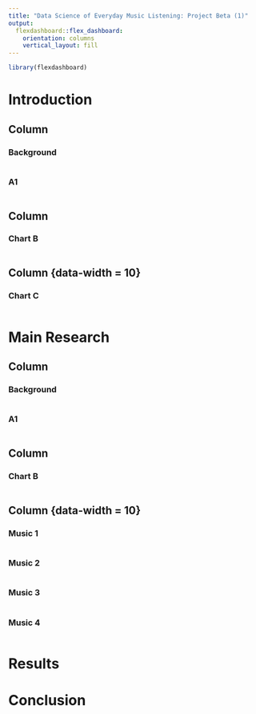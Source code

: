 ```yaml
---
title: "Data Science of Everyday Music Listening: Project Beta (1)"
output: 
  flexdashboard::flex_dashboard:
    orientation: columns
    vertical_layout: fill
---
```


```r
library(flexdashboard)
```

Introduction
=======================================================================




Column {data-width=550}
-----------------------------------------------------------------------

### Background

```r

```

### A1

```r

```


Column {data-width=1750}
-----------------------------------------------------------------------

### Chart B

```r

```


Column {data-width = 10}
-----------------------------------------------------------------------

### Chart C
```r
````



Main Research
=======================================================================

Column {data-width=550}
-----------------------------------------------------------------------

### Background

```r

```

### A1

```r

```


Column {data-width=1750}
-----------------------------------------------------------------------

### Chart B

```r

```


Column {data-width = 10}
-----------------------------------------------------------------------

### Music 1
```r
````

### Music 2
```r
````

### Music 3
```r
````

### Music 4
```r
````


Results
=======================================================================

Conclusion
=======================================================================